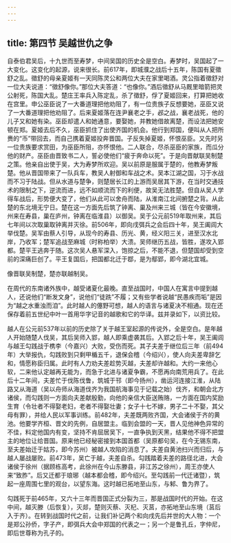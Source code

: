 ```yaml
---
---
---
```

title: 第四节 吴越世仇之争
---




自泰伯君吴后，十九世而至寿梦，中间吴国的历史全是空白。寿梦时，吴国起了一大变化。这变化的起源，说来很长。前617年，即城濮之战后十五年，陈国有夏徵舒之乱。徵舒的母亲夏姬有一天同陈灵公和两位大夫在家里喝酒。灵公指着徵舒对一位大夫说道：“徵舒像你。”那位大夫答道：“也像你。”酒后徵舒从马厩里暗箭把灵公射死，陈国大乱。楚庄王率兵入陈定乱，杀了徵舒，俘了夏姬回来，打算把她收在宫里。申公巫臣说了一大番道理把他劝阻了，有一位贵族子反想要她，巫臣又说了一大番道理把他劝阻了。后来夏姬落在连尹襄老之手，邲之战，襄老战死，他的儿子又和她有染。巫臣却遣人和她通意，要娶她，并教她借故离楚，而设法把她安顿在郑。夏姬去后不久，巫臣抓住了出使齐国的机会。他行到郑国，便叫从人把所赉的“币”带回去，而自己携着夏姬投奔晋国。子反失掉夏姬，怀恨巫臣。又先时另一位贵族要求赏田，为巫臣所阻，亦怀恨他。二人联合，尽杀巫臣的家族，而瓜分他的财产。巫臣由晋致书二人，誓必使他们“疲于奔命以死”。于是向晋献联吴制楚之策。他亲自出使于吴，大为寿梦所欢迎。吴以前原是服属于楚的，他教寿梦叛楚。他从晋国带来了一队兵车，教吴人射御和车战之术。吴本江湖之国，习于水战而不习于陆战。但从水道与楚争，则楚居长江的上游而吴居其下游，在当时交通技术的限制之下，逆流而进，远不如顺流而下的利便，故吴无法胜楚。但自从吴人学得车战后，形势便大变了，他们从此可以舍舟而陆，从淮南江北间捬楚之背。从此楚的东北境无宁日。楚在这一方面先后筑了钟离、巢及州来三城（皆在今安徽境，州来在寿县，巢在庐州，钟离在临淮县）以御吴。吴于公元前519年取州来，其后七年间以次取巢取钟离并灭徐。前506年，即向戌弭兵之会后四十年，吴王阖闾大举伐楚。吴军由蔡人引导，从现今的寿县、历光、黄，经义阳三关，进至汉水北岸，乃收军；楚军追战至麻城（时称柏举）大溃。吴师继历五战，皆胜，遂攻入郢都。楚平王逃奔于随。这次吴人悬军深入，饱掠之后，不能不退，但楚国却受到空前的深痛巨创了。平王复国后，把国都北迁于鄀，是为鄢郢，即今湖北宜城。

像晋联吴制楚，楚亦联越制吴。

在周代的东南诸外族中，越受诸夏化最晚。直至战国时，中国人在寓言中提到越人，还说他们“断发文身”，说他们“徒跣”不履；又有些学者说越“民愚疾而垢”是因为“越之水重浊而洎”。此时越人的僿野可想，越人的语言与诸夏决不相通。现在还保存着前五世纪中叶一首用华字记音的越歌和它的华译。兹并录如下，以资比较。



越人在公元前537年以前的历史除了关于越王室起源的传说外，全是空白。是年越人开始随楚人伐吴，其后吴师入郢，越人即乘虚袭其后。入郢之后十年，吴王阖闾与越王勾践战于槜李（今嘉兴）大败，受伤而死。其子夫差于继位后三年（前494年）大举报仇，勾践败到只剩甲楯五千，退保会稽（今绍兴），使人向夫差卑辞乞和，情愿称臣归属。此时有人力劝夫差趁势灭越，夫差却许越和。大约一来他心软，二来他认定越再无能为，而急于北进与诸夏争霸，不愿再向南荒用兵了。在此后十二年间，夫差忙于伐陈伐鲁，筑城于邗（即今扬州），凿运河连接江淮，从陆路又从海道（吴以舟师从海道伐齐为我国航海事见于记载之始）伐齐，和朝会北方诸侯，而勾践则一方面向夫差献殷勤，向他的亲信大臣送贿赂，一方面在国内奖励生育（令壮者不得娶老妇，老者不得娶壮妻；女子十七不嫁，男子二十不娶，其父母有罪），并给人民以军事训练。前482年，夫差既两败齐国，大会诸侯于齐的黄池。他要学齐桓、晋文的先例，自居盟主。临到会盟的一天，晋人见他神色异常的不佳，料定他国内有变，坚持不肯屈居吴下，一直争执到天黑，结果他不得不把盟主的地位让给晋国。原来他已经秘密接到本国首都（吴原都句吴，在今无锡东南，至夫差始迁于姑苏，即今苏州）被越人攻陷的消息了。夫差自黄池扫兴而归后，与越人屡战屡败。前473年，吴亡于越，夫差自杀。勾践踏着夫差的路径北进，大会诸侯于徐州（据顾栋高考，此徐州在今山东滕县，非江苏之徐州），周王亦使人来“致胙”。后又迁都于琅琊（越本都会稽，即今绍兴。至勾践前一代迁诸暨），筑起一座周围七里的观台，以望东海。这时越已拓地至山东，与邾、鲁为界了。

勾践死于前465年，又六十三年而晋国正式分裂为三，那是战国时代的开始。在这中间，越灭滕（后恢复），灭郯，楚则灭蔡、灭杞、灭莒，亦拓地至山东境（莒后入于齐）。在转到战国时代之前，让我们补记两个和向戌先后并世的大人物：一个是郑公孙侨，字子产，即弭兵大会中郑国的代表之一；另一个是鲁孔丘，字仲尼，即后世尊称为孔子的。